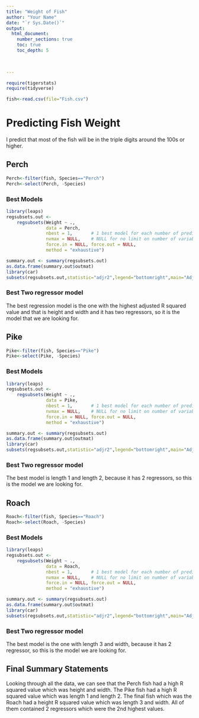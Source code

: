```yaml
---
title: "Weight of Fish"
author: "Your Name"
date: "`r Sys.Date()`"  
output: 
  html_document:
    number_sections: true
    toc: true
    toc_depth: 5

 
    
---
```



```r
require(tigerstats)
require(tidyverse)
```

```r
fish<-read.csv(file="Fish.csv")
```


# Predicting Fish Weight
I predict that most of the fish will be in the triple digits around the 100s or higher.

## Perch

```r
Perch<-filter(fish, Species=="Perch")
Perch<-select(Perch, -Species)
```


### Best Models
```r
library(leaps)
regsubsets.out <-
    regsubsets(Weight ~ .,
               data = Perch,
               nbest = 1,       # 1 best model for each number of predictors
               nvmax = NULL,    # NULL for no limit on number of variables
               force.in = NULL, force.out = NULL,
               method = "exhaustive")

summary.out <- summary(regsubsets.out)
as.data.frame(summary.out$outmat)
library(car)
subsets(regsubsets.out,statistic="adjr2",legend="bottomright",main="Adjusted R^2")
```


### Best Two regressor model
The best regression model is the one with the highest adjusted R squared value and that is height and width and it has two regressors, so it is the model that we are looking for.


## Pike
```r
Pike<-filter(fish, Species=="Pike")
Pike<-select(Pike, -Species)
```


### Best Models
```r
library(leaps)
regsubsets.out <-
    regsubsets(Weight ~ .,
               data = Pike,
               nbest = 1,       # 1 best model for each number of predictors
               nvmax = NULL,    # NULL for no limit on number of variables
               force.in = NULL, force.out = NULL,
               method = "exhaustive")

summary.out <- summary(regsubsets.out)
as.data.frame(summary.out$outmat)
library(car)
subsets(regsubsets.out,statistic="adjr2",legend="bottomright",main="Adjusted R^2")
```


### Best Two regressor model
The best model is length 1 and length 2, because it has 2 regressors, so this is the model we are looking for.


## Roach
```r
Roach<-filter(fish, Species=="Roach")
Roach<-select(Roach, -Species)
```


### Best Models
```r
library(leaps)
regsubsets.out <-
    regsubsets(Weight ~ .,
               data = Roach,
               nbest = 1,       # 1 best model for each number of predictors
               nvmax = NULL,    # NULL for no limit on number of variables
               force.in = NULL, force.out = NULL,
               method = "exhaustive")

summary.out <- summary(regsubsets.out)
as.data.frame(summary.out$outmat)
library(car)
subsets(regsubsets.out,statistic="adjr2",legend="bottomright",main="Adjusted R^2")
```


### Best Two regressor model
The best model is the one with length 3 and width, because it has 2 regressor, so this is the model we are looking for.


## Final Summary Statements
Looking through all the data, we can see that the Perch fish had a high R squared value which was height and width. The Pike fish had a high R squared value which was length 1 and length 2. The final fish which was the Roach had a height R squared value which was length 3 and width. All of them contained 2 regressors which were the 2nd highest values.
